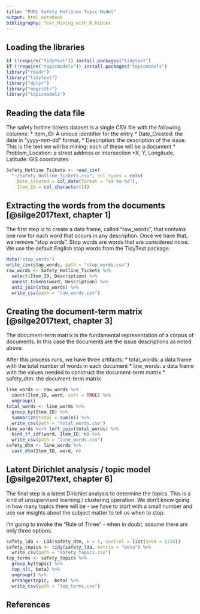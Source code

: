 ```yaml
---
title: "PUDL Safety Hotlines Topic Model"
output: html_notebook
bibliography: Text_Mining_with_R.bibtex
---
```


## Loading the libraries
```r
if (!require("tidytext")) install.packages("tidytext")
if (!require("topicmodels")) install.packages("topicmodels")
library("readr")
library("tidytext")
library("dplyr")
library("magrittr")
library("topicmodels")
```

## Reading the data file
The safety hotline tickets dataset is a single CSV file with the following columns:
* Item_ID: A unique identifier for the entry
* Date_Created: the date in "yyyy-mm-dd" format,
* Description: the description of the issue. This is the text we will be mining; each of these will be a document
* Problem_Location: a street address or intersection
*X, Y, Longitude, Latitude: GIS coordinates

```r
Safety_Hotline_Tickets <- read_csv(
  "~/Safety_Hotline_Tickets.csv", col_types = cols(
    Date_Created = col_date(format = "%Y-%m-%d"),
    Item_ID = col_character()))
```

## Extracting the words from the documents [@silge2017text, chapter 1]
The first step is to create a data frame, called "raw_words", that contains one row for each word that occurs in any description. Once we have that, we remove "stop words". Stop words are words that are considered noise. We use the default English stop words from the TidyText package. 

```r
data("stop_words")
write_csv(stop_words, path = "stop_words.csv")
raw_words <- Safety_Hotline_Tickets %>% 
  select(Item_ID, Description) %>% 
  unnest_tokens(word, Description) %>% 
  anti_join(stop_words) %>% 
  write_csv(path = "raw_words.csv")
```

## Creating the document-term matrix [@silge2017text, chapter 3]
The document-term matrix is the fundamental representation of a corpus of documents. In this case the documents are the issue descriptions as noted above.

After this process runs, we have three artifacts:
* total_words: a data frame with the total number of words in each document
* line_words: a data frame with the values needed to construct the document-term matrix
* safety_dtm: the document-term matrix

```r
line_words <- raw_words %>% 
  count(Item_ID, word, sort = TRUE) %>% 
  ungroup()
total_words <- line_words %>% 
  group_by(Item_ID) %>% 
  summarize(total = sum(n)) %>% 
  write_csv(path = "total_words.csv")
line_words %<>% left_join(total_words) %>% 
  bind_tf_idf(word, Item_ID, n) %>% 
  write_csv(path = "line_words.csv")
safety_dtm <- line_words %>% 
  cast_dtm(Item_ID, word, n)
```

## Latent Dirichlet analysis / topic model [@silge2017text, chapter 6]
The final step is a latent Dirichlet analysis to determine the topics. This is a kind of unsupervised learning / clustering operation. We don't know going in how many topics there will be - we have to start with a small number and use our insights about the subject matter to tell us when to stop.

I'm going to invoke the "Rule of Three" - when in doubt, assume there are only three options. 
```r
safety_lda <- LDA(safety_dtm, k = 5, control = list(seed = 1234))
safety_topics <- tidy(safety_lda, matrix = "beta") %>% 
  write_csv(path = "safety_topics.csv")
top_terms <- safety_topics %>%
  group_by(topic) %>%
  top_n(5, beta) %>%
  ungroup() %>%
  arrange(topic, -beta) %>% 
  write_csv(path = "top_terms.csv")
```

## References
